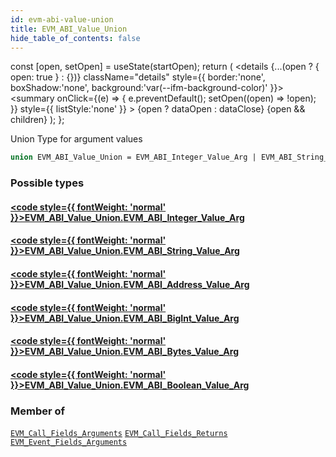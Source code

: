 ```yaml
---
id: evm-abi-value-union
title: EVM_ABI_Value_Union
hide_table_of_contents: false
---
```







  const [open, setOpen] = useState(startOpen);
  return (
    <details {...(open ? { open: true } : {})} className="details" style={{ border:'none', boxShadow:'none', background:'var(--ifm-background-color)' }}>
      <summary
        onClick={(e) => {
          e.preventDefault();
          setOpen((open) => !open);
        }}
        style={{ listStyle:'none' }}
      >
      {open ? dataOpen : dataClose}
      </summary>
      {open && children}
    </details>
  );
};








Union Type for argument values


```graphql
union EVM_ABI_Value_Union = EVM_ABI_Integer_Value_Arg | EVM_ABI_String_Value_Arg | EVM_ABI_Address_Value_Arg | EVM_ABI_BigInt_Value_Arg | EVM_ABI_Bytes_Value_Arg | EVM_ABI_Boolean_Value_Arg
```




### Possible types

#### [<code style={{ fontWeight: 'normal' }}>EVM_ABI_Value_Union.<b>EVM_ABI_Integer_Value_Arg</b></code>](/docs/graphql-reference/objects/evm-abi-integer-value-arg) <Badge class="badge badge--secondary" text="object"/> 
> 
> 
> 
> 

#### [<code style={{ fontWeight: 'normal' }}>EVM_ABI_Value_Union.<b>EVM_ABI_String_Value_Arg</b></code>](/docs/graphql-reference/objects/evm-abi-string-value-arg) <Badge class="badge badge--secondary" text="object"/> 
> 
> 
> 
> 

#### [<code style={{ fontWeight: 'normal' }}>EVM_ABI_Value_Union.<b>EVM_ABI_Address_Value_Arg</b></code>](/docs/graphql-reference/objects/evm-abi-address-value-arg) <Badge class="badge badge--secondary" text="object"/> 
> 
> 
> 
> 

#### [<code style={{ fontWeight: 'normal' }}>EVM_ABI_Value_Union.<b>EVM_ABI_BigInt_Value_Arg</b></code>](/docs/graphql-reference/objects/evm-abi-big-int-value-arg) <Badge class="badge badge--secondary" text="object"/> 
> 
> 
> 
> 

#### [<code style={{ fontWeight: 'normal' }}>EVM_ABI_Value_Union.<b>EVM_ABI_Bytes_Value_Arg</b></code>](/docs/graphql-reference/objects/evm-abi-bytes-value-arg) <Badge class="badge badge--secondary" text="object"/> 
> 
> 
> 
> 

#### [<code style={{ fontWeight: 'normal' }}>EVM_ABI_Value_Union.<b>EVM_ABI_Boolean_Value_Arg</b></code>](/docs/graphql-reference/objects/evm-abi-boolean-value-arg) <Badge class="badge badge--secondary" text="object"/> 
> 
> 
> 
> 



### Member of

[`EVM_Call_Fields_Arguments`](/docs/graphql-reference/objects/evm-call-fields-arguments)  <Badge class="badge badge--secondary" text="object"/><Bullet />[`EVM_Call_Fields_Returns`](/docs/graphql-reference/objects/evm-call-fields-returns)  <Badge class="badge badge--secondary" text="object"/><Bullet />[`EVM_Event_Fields_Arguments`](/docs/graphql-reference/objects/evm-event-fields-arguments)  <Badge class="badge badge--secondary" text="object"/>

